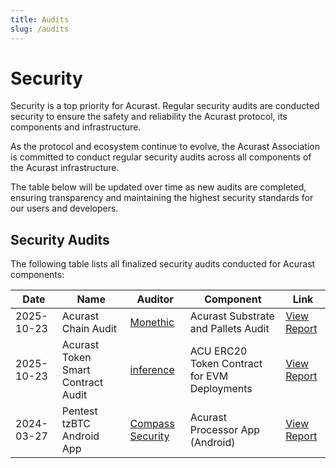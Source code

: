 ```yaml
---
title: Audits
slug: /audits
---
```


# Security

Security is a top priority for Acurast. Regular security audits are conducted security to ensure the safety and reliability the Acurast protocol, its components and infrastructure.

As the protocol and ecosystem continue to evolve, the Acurast Association is committed to conduct regular security audits across all components of the Acurast infrastructure.

The table below will be updated over time as new audits are completed, ensuring transparency and maintaining the highest security standards for our users and developers.

## Security Audits

The following table lists all finalized security audits conducted for Acurast components:

| Date       | Name                               | Auditor                                               | Component                                    | Link                                                                     |
| ---------- | ---------------------------------- | ----------------------------------------------------- | -------------------------------------------- | ------------------------------------------------------------------------ |
| 2025-10-23 | Acurast Chain Audit                | [Monethic](https://monethic.io/)                      | Acurast Substrate and Pallets Audit          | [View Report](/audits/20251023_Monoethic_Substrate.pdf)                  |
| 2025-10-23 | Acurast Token Smart Contract Audit | [inference](https://inference.ag/)                    | ACU ERC20 Token Contract for EVM Deployments | [View Report](/audits/20250210_InferenceAG_AcurastERC20Token.pdf)        |
| 2024-03-27 | Pentest tzBTC Android App          | [Compass Security](https://www.compass-security.com/) | Acurast Processor App (Android)              | [View Report](/audits/20240327_Compass_Security_Processor_App_xcBTC.pdf) |
